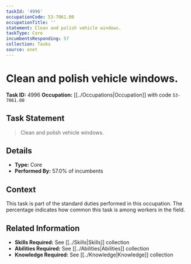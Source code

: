 ```yaml
---
taskId: '4996'
occupationCode: 53-7061.00
occupationTitle: ''
statement: Clean and polish vehicle windows.
taskType: Core
incumbentsResponding: 57
collection: Tasks
source: onet
---
```

# Clean and polish vehicle windows.

**Task ID:** 4996
**Occupation:** [[../Occupations|Occupation]] with code `53-7061.00`

## Task Statement

> Clean and polish vehicle windows.

## Details

- **Type:** Core
- **Performed By:** 57.0% of incumbents

## Context

This task is part of the standard duties performed in this occupation. The percentage indicates how common this task is among workers in the field.

## Related Information

- **Skills Required:** See [[../Skills|Skills]] collection
- **Abilities Required:** See [[../Abilities|Abilities]] collection
- **Knowledge Required:** See [[../Knowledge|Knowledge]] collection
